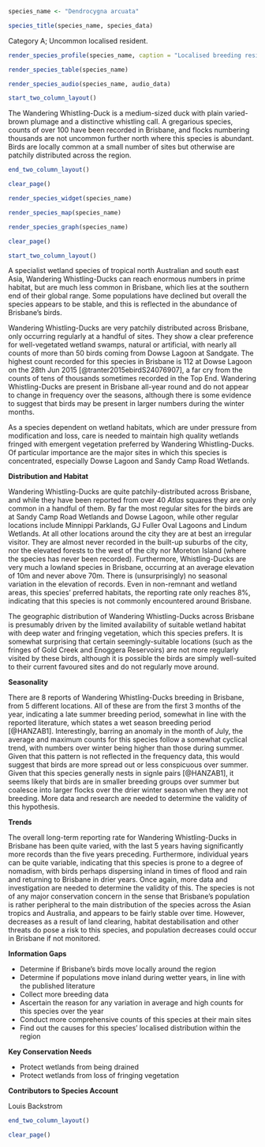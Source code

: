 ```r
species_name <- "Dendrocygna arcuata"
```

```r
species_title(species_name, species_data)
```

Category A; Uncommon localised resident.

```r
render_species_profile(species_name, caption = "Localised breeding resident of well-vegetated freshwater wetlands. Occurrence fluctuates year-to-year but the extent of any nomadic movement is unknown. Not of conservation concern, but dependent on wetlands, which are vulnerable to habitat change.")
```

```r
render_species_table(species_name)
```

```r
render_species_audio(species_name, audio_data)
```

```r
start_two_column_layout()
```

The Wandering Whistling-Duck is a medium-sized duck with plain varied-brown plumage and a distinctive whistling call. A gregarious species, counts of over 100 have been recorded in Brisbane, and flocks numbering thousands are not uncommon further north where this species is abundant. Birds are locally common at a small number of sites but otherwise are patchily distributed across the region.

```r
end_two_column_layout()
```

```r
clear_page()
```

```r
render_species_widget(species_name)
```

```r
render_species_map(species_name)
```

```r
render_species_graph(species_name)
```

```r
clear_page()
```

```r
start_two_column_layout()
```

A specialist wetland species of tropical north Australian and south east Asia, Wandering Whistling-Ducks can reach enormous numbers in prime habitat, but are much less common in Brisbane, which lies at the southern end of their global range. Some populations have declined but overall the species appears to be stable, and this is reflected in the abundance of Brisbane's birds.

Wandering Whistling-Ducks are very patchily distributed across Brisbane, only occurring regularly at a handful of sites. They show a clear preference for well-vegetated wetland swamps, natural or artificial, with nearly all counts of more than 50 birds coming from Dowse Lagoon at Sandgate. The highest count recorded for this species in Brisbane is 112 at Dowse Lagoon on the 28th Jun 2015 [@tranter2015ebirdS24076907], a far cry from the counts of tens of thousands sometimes recorded in the Top End. Wandering Whistling-Ducks are present in Brisbane all-year round and do not appear to change in frequency over the seasons, although there is some evidence to suggest that birds may be present in larger numbers during the winter months.

As a species dependent on wetland habitats, which are under pressure from modification and loss, care is needed to maintain high quality wetlands fringed with emergent vegetation preferred by Wandering Whistling-Ducks. Of particular importance are the major sites in which this species is concentrated, especially Dowse Lagoon and Sandy Camp Road Wetlands.

**Distribution and Habitat**

Wandering Whistling-Ducks are quite patchily-distributed across Brisbane, and while they have been reported from over 40 _Atlas_ squares they are only common in a handful of them. By far the most regular sites for the birds are at Sandy Camp Road Wetlands and Dowse Lagoon, while other regular locations include Minnippi Parklands, GJ Fuller Oval Lagoons and Lindum Wetlands. At all other locations around the city they are at best an irregular visitor. They are almost never recorded in the built-up suburbs of the city, nor the elevated forests to the west of the city nor Moreton Island (where the species has never been recorded). Furthermore, Whistling-Ducks are very much a lowland species in Brisbane, occurring at an average elevation of 10m and never above 70m. There is (unsurprisingly) no seasonal variation in the elevation of records. Even in non-remnant and wetland areas, this species' preferred habitats, the reporting rate only reaches 8%, indicating that this species is not commonly encountered around Brisbane.

The geographic distribution of Wandering Whistling-Ducks across Brisbane is presumably driven by the limited availability of suitable wetland habitat with deep water and fringing vegetation, which this species prefers. It is somewhat surprising that certain seemingly-suitable locations (such as the fringes of Gold Creek and Enoggera Reservoirs) are not more regularly visited by these birds, although it is possible the birds are simply well-suited to their current favoured sites and do not regularly move around.

**Seasonality**

There are 8 reports of Wandering Whistling-Ducks breeding in Brisbane, from 5 different locations. All of these are from the first 3 months of the year, indicating a late summer breeding period, somewhat in line with the reported literature, which states a wet season breeding period [@HANZAB1]. Interestingly, barring an anomaly in the month of July, the average and maximum counts for this species follow a somewhat cyclical trend, with numbers over winter being higher than those during summer. Given that this pattern is not reflected in the frequency data, this would suggest that birds are more spread out or less conspicuous over summer. Given that this species generally nests in signle pairs [@HANZAB1], it seems likely that birds are in smaller breeding groups over summer but coalesce into larger flocks over the drier winter season when they are not breeding. More data and research are needed to determine the validity of this hypothesis.

**Trends**

The overall long-term reporting rate for Wandering Whistling-Ducks in Brisbane has been quite varied, with the last 5 years having significantly more records than the five years preceding. Furthermore, individual years can be quite variable, indicating that this species is prone to a degree of nomadism, with birds perhaps dispersing inland in times of flood and rain and returning to Brisbane in drier years. Once again, more data and investigation are needed to determine the validity of this. The species is not of any major conservation concern in the sense that Brisbane’s population is rather peripheral to the main distribution of the species across the Asian tropics and Australia, and appears to be fairly stable over time. However, decreases as a result of land clearing, habitat destabilisation and other threats do pose a risk to this species, and population decreases could occur in Brisbane if not monitored.

**Information Gaps**

- Determine if Brisbane's birds move locally around the region
- Determine if populations move inland during wetter years, in line with the published literature
- Collect more breeding data
- Ascertain the reason for any variation in average and high counts for this species over the year
- Conduct more comprehensive counts of this species at their main sites
- Find out the causes for this species' localised distribution within the region

**Key Conservation Needs**

- Protect wetlands from being drained
- Protect wetlands from loss of fringing vegetation

**Contributors to Species Account**

Louis Backstrom

```r
end_two_column_layout()
```

```r
clear_page()
```
